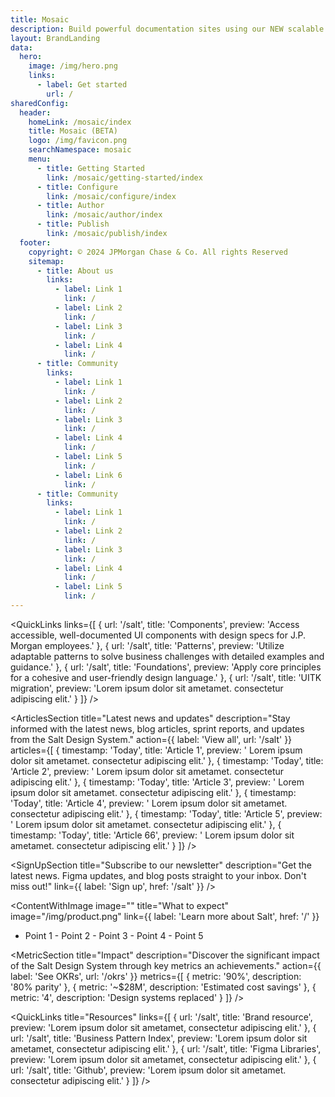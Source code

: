 ```yaml
---
title: Mosaic
description: Build powerful documentation sites using our NEW scalable solution, watch this space for more developments
layout: BrandLanding
data:
  hero:
    image: /img/hero.png
    links:
      - label: Get started
        url: /
sharedConfig:
  header:
    homeLink: /mosaic/index
    title: Mosaic (BETA)
    logo: /img/favicon.png
    searchNamespace: mosaic
    menu:
      - title: Getting Started
        link: /mosaic/getting-started/index
      - title: Configure
        link: /mosaic/configure/index
      - title: Author
        link: /mosaic/author/index
      - title: Publish
        link: /mosaic/publish/index
  footer:
    copyright: © 2024 JPMorgan Chase & Co. All rights Reserved
    sitemap:
      - title: About us
        links:
          - label: Link 1
            link: /
          - label: Link 2
            link: /
          - label: Link 3
            link: /
          - label: Link 4
            link: /
      - title: Community
        links:
          - label: Link 1
            link: /
          - label: Link 2
            link: /
          - label: Link 3
            link: /
          - label: Link 4
            link: /
          - label: Link 5
            link: /
          - label: Link 6
            link: /
      - title: Community
        links:
          - label: Link 1
            link: /
          - label: Link 2
            link: /
          - label: Link 3
            link: /
          - label: Link 4
            link: /
          - label: Link 5
            link: /
---
```


<QuickLinks
  links={[
    {
      url: '/salt',
      title: 'Components',
      preview:
        'Access accessible, well-documented UI components with design specs for J.P. Morgan employees.'
    },
    {
      url: '/salt',
      title: 'Patterns',
      preview:
        'Utilize adaptable patterns to solve business challenges with detailed examples and guidance.'
    },
    {
      url: '/salt',
      title: 'Foundations',
      preview: 'Apply core principles for a cohesive and user-friendly design language.'
    },
    {
      url: '/salt',
      title: 'UITK migration',
      preview: 'Lorem ipsum dolor sit ametamet. consectetur adipiscing elit.'
    }
  ]}
/>

<ArticlesSection
  title="Latest news and updates"
  description="Stay informed with the latest news, blog articles, sprint reports, and updates from the Salt Design System."
  action={{ label: 'View all', url: '/salt' }}
  articles={[
    {
      timestamp: 'Today',
      title: 'Article 1',
      preview: ' Lorem ipsum dolor sit ametamet. consectetur adipiscing elit.'
    },
    {
      timestamp: 'Today',
      title: 'Article 2',
      preview: ' Lorem ipsum dolor sit ametamet. consectetur adipiscing elit.'
    },
    {
      timestamp: 'Today',
      title: 'Article 3',
      preview: ' Lorem ipsum dolor sit ametamet. consectetur adipiscing elit.'
    },
    {
      timestamp: 'Today',
      title: 'Article 4',
      preview: ' Lorem ipsum dolor sit ametamet. consectetur adipiscing elit.'
    },
    {
      timestamp: 'Today',
      title: 'Article 5',
      preview: ' Lorem ipsum dolor sit ametamet. consectetur adipiscing elit.'
    },
    {
      timestamp: 'Today',
      title: 'Article 66',
      preview: ' Lorem ipsum dolor sit ametamet. consectetur adipiscing elit.'
    }
  ]}
/>

<SignUpSection
  title="Subscribe to our newsletter"
  description="Get the latest news. Figma updates, and blog posts straight to your inbox. Don't miss out!"
  link={{ label: 'Sign up', href: '/salt' }}
/>

<ContentWithImage
  image=""
  title="What to expect"
  image="/img/product.png"
  link={{ label: 'Learn more about Salt', href: '/' }}
>
  - Point 1 - Point 2 - Point 3 - Point 4 - Point 5
</ContentWithImage>

<MetricSection
  title="Impact"
  description="Discover the significant impact of the Salt Design System through key metrics an achievements."
  action={{ label: 'See OKRs', url: '/okrs' }}
  metrics={[
    { metric: '90%', description: '80% parity' },
    { metric: '~$28M', description: 'Estimated cost savings' },
    { metric: '4', description: 'Design systems replaced' }
  ]}
/>

<QuickLinks
  title="Resources"
  links={[
    {
      url: '/salt',
      title: 'Brand resource',
      preview: 'Lorem ipsum dolor sit ametamet, consectetur adipiscing elit.'
    },
    {
      url: '/salt',
      title: 'Business Pattern Index',
      preview: 'Lorem ipsum dolor sit ametamet, consectetur adipiscing elit.'
    },
    {
      url: '/salt',
      title: 'Figma Libraries',
      preview: 'Lorem ipsum dolor sit ametamet, consectetur adipiscing elit.'
    },
    {
      url: '/salt',
      title: 'Github',
      preview: 'Lorem ipsum dolor sit ametamet. consectetur adipiscing elit.'
    }
  ]}
/>
